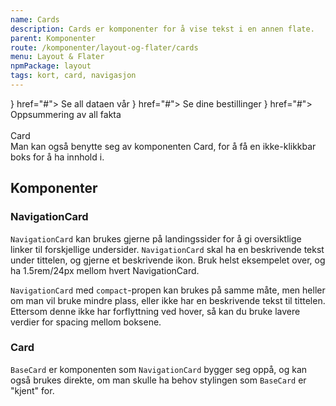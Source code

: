 ```yaml
---
name: Cards
description: Cards er komponenter for å vise tekst i en annen flate.
parent: Komponenter
route: /komponenter/layout-og-flater/cards
menu: Layout & Flater
npmPackage: layout
tags: kort, card, navigasjon
---
```



<PageHeader />

<Playground>
  <div
    style={{
      display: 'grid',
      gridGap: '1.5rem',
      gridTemplateColumns: '1fr 1fr 1fr',
    }}
  >
    <NavigationCard title="Data" titleIcon={<DesktopIcon />} href="#">
      Se all dataen vår
    </NavigationCard>
    <NavigationCard title="Bestilling" titleIcon={<BanknoteIcon />} href="#">
      Se dine bestillinger
    </NavigationCard>
    <NavigationCard title="Oppsummering" titleIcon={<FileIcon />} href="#">
      Oppsummering av all fakta
    </NavigationCard>
  </div>
  <br />
  <div
    style={{
      display: 'grid',
      gridGap: '1rem',
      gridTemplateRows: '1fr 1fr 1fr',
    }}
  >
    <NavigationCard compact title="Data" href="#" />
    <NavigationCard compact title="Bestilling" href="#" />
    <NavigationCard compact title="Oppsummering" href="#" />
  </div>
  <div style={{ margin: '1rem 0rem' }}>
    <BaseCard
      style={{ display: 'flex', flexDirection: 'column', width: '10rem' }}
    >
      <div style={{ fontWeight: '600' }}>Card</div>
      <div>
        Man kan også benytte seg av komponenten Card, for å få en ikke-klikkbar
        boks for å ha innhold i.
      </div>
    </BaseCard>
  </div>
</Playground>

## Komponenter

### NavigationCard

<ImportStatement imports="NavigationCard" />
<Props of={NavigationCard} />

`NavigationCard` kan brukes gjerne på landingssider for å gi oversiktlige linker til forskjellige undersider. `NavigationCard` skal ha en beskrivende tekst under tittelen, og gjerne et beskrivende ikon.
Bruk helst eksempelet over, og ha 1.5rem/24px mellom hvert NavigationCard.

`NavigationCard` med `compact`-propen kan brukes på samme måte, men heller om man vil bruke mindre plass, eller ikke har en beskrivende tekst til tittelen.
Ettersom denne ikke har forflyttning ved hover, så kan du bruke lavere verdier for spacing mellom boksene.

### Card

<ImportStatement imports="BaseCard" />
<Props of={BaseCard} />

`BaseCard` er komponenten som `NavigationCard` bygger seg oppå, og kan også brukes direkte, om man skulle ha behov stylingen som `BaseCard` er "kjent" for.
